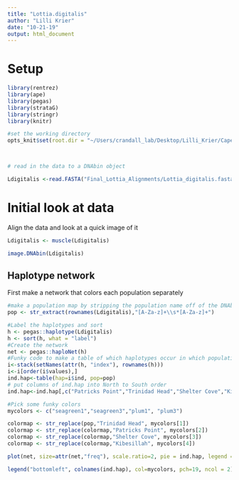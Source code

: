 ```yaml
---
title: "Lottia.digitalis"
author: "Lilli Krier"
date: "10-21-19"
output: html_document
---
```


# Setup

```r
library(rentrez)
library(ape)
library(pegas)
library(strataG)
library(stringr)
library(knitr)

#set the working directory
opts_knit$set(root.dir = "~/Users/crandall_lab/Desktop/Lilli_Krier/CapeMendocino")
  


# read in the data to a DNAbin object

Ldigitalis <-read.FASTA("Final_Lottia_Alignments/Lottia_digitalis.fasta")
```

# Initial look at data

Align the data and look at a quick image of it

```r
Ldigitalis <- muscle(Ldigitalis)

image.DNAbin(Ldigitalis)

```

## Haplotype network

First make a network that colors each population separately

```r
#make a population map by stripping the population name off of the DNAbin labels
pop <- str_extract(rownames(Ldigitalis),"[A-Za-z]+\\s*[A-Za-z]+")

#Label the haplotypes and sort
h <- pegas::haplotype(Ldigitalis)
h <- sort(h, what = "label")
#Create the network
net <- pegas::haploNet(h)
#Funky code to make a table of which haplotypes occur in which populations
i<-stack(setNames(attr(h, "index"), rownames(h)))
i<-i[order(i$values),]
ind.hap<-table(hap=i$ind, pop=pop)
# put columns of ind.hap into North to South order
ind.hap<-ind.hap[,c("Patricks Point","Trinidad Head","Shelter Cove","Kibesillah")]

#Pick some funky colors
mycolors <- c("seagreen1","seagreen3","plum1", "plum3")

colormap <- str_replace(pop,"Trinidad Head", mycolors[1])
colormap <- str_replace(colormap,"Patricks Point", mycolors[2])
colormap <- str_replace(colormap,"Shelter Cove", mycolors[3])
colormap <- str_replace(colormap,"Kibesillah", mycolors[4])

plot(net, size=attr(net,"freq"), scale.ratio=2, pie = ind.hap, legend = F, labels = F, threshold = 0, show.mutation = 2, fast = T, bg = mycolors)

legend("bottomleft", colnames(ind.hap), col=mycolors, pch=19, ncol = 2)


```





